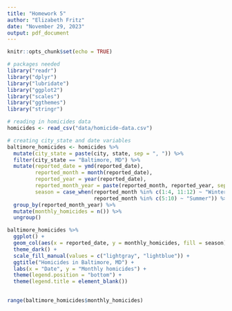 ```yaml
---
title: "Homework 5"
author: "Elizabeth Fritz"
date: "November 29, 2023"
output: pdf_document
---
```


```r
knitr::opts_chunk$set(echo = TRUE)
```

```r
# packages needed
library("readr")
library("dplyr")
library("lubridate")
library("ggplot2")
library("scales")
library("ggthemes")
library("stringr")
```


```r
# reading in homicides data
homicides <- read_csv("data/homicide-data.csv")

# creating city_state and date variables
baltimore_homicides <- homicides %>%
  mutate(city_state = paste(city, state, sep = ", ")) %>%
  filter(city_state == "Baltimore, MD") %>%
  mutate(reported_date = ymd(reported_date),
         reported_month = month(reported_date),
         reported_year = year(reported_date),
         reported_month_year = paste(reported_month, reported_year, sep = "-"), 
         season = case_when(reported_month %in% c(1:4, 11:12) ~ "Winter",
                            reported_month %in% c(5:10) ~ "Summer")) %>% 
  group_by(reported_month_year) %>% 
  mutate(monthly_homicides = n()) %>% 
  ungroup()
```

```r


baltimore_homicides %>% 
  ggplot() + 
  geom_col(aes(x = reported_date, y = monthly_homicides, fill = season)) +
  theme_dark() +
  scale_fill_manual(values = c("lightgray", "lightblue")) +
  ggtitle("Homicides in Baltimore, MD") +
  labs(x = "Date", y = "Monthly homicides") +
  theme(legend.position = "bottom") +
  theme(legend.title = element_blank())
  

range(baltimore_homicides$monthly_homicides)

```

